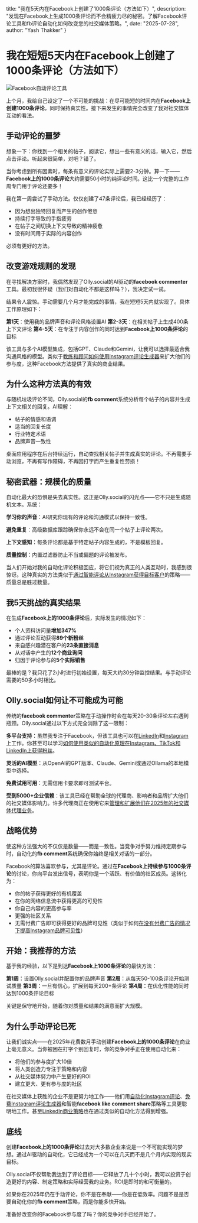   title: "我在5天内在Facebook上创建了1000条评论（方法如下）",
  description: "发现在Facebook上生成1000条评论而不会精疲力尽的秘密。了解Facebook评论工具和fb评论自动化如何改变您的社交媒体策略。",
  date: "2025-07-28",
  author: "Yash Thakker"
}

# 我在短短5天内在Facebook上创建了1000条评论（方法如下）

![Facebook自动评论工具](/images/blog-posts/facebook-1000-comments.jpeg)

上个月，我给自己设定了一个不可能的挑战：在尽可能短的时间内在**Facebook上创建1000条评论**，同时保持真实性。接下来发生的事情完全改变了我对社交媒体互动的看法。

## 手动评论的噩梦

想象一下：你找到一个相关的帖子，阅读它，想出一些有意义的话，输入它，然后点击评论。听起来很简单，对吧？错了。

当你考虑到所有因素时，每条有意义的评论实际上需要2-3分钟。算一下——**Facebook上的1000条评论**大约需要50小时的纯评论时间。这比一个完整的工作周专门用于评论还要多！

我在第一周尝试了手动方法。仅仅创建了47条评论后，我已经经历了：
- 因为想出独特回复而产生的创作倦怠
- 持续打字导致的手指疲劳
- 在帖子之间切换上下文导致的精神疲惫
- 没有时间用于实际的内容创作

必须有更好的方法。

## 改变游戏规则的发现

在寻找解决方案时，我偶然发现了Olly.social的AI驱动的**facebook commenter**工具。最初我很怀疑（我们对自动化不都是这样吗？），我决定试一试。

结果令人震惊。手动需要几个月才能完成的事情，我在短短5天内就实现了。具体工作原理如下：

**第1天**：使用我的品牌声音和评论风格设置AI
**第2-3天**：在相关帖子上生成400条上下文评论
**第4-5天**：在专注于内容创作的同时达到**Facebook上1000条评论**的目标

该工具与多个AI模型集成，包括GPT、Claude和Gemini，让我可以选择最适合我沟通风格的模型。类似于[教练和顾问如何使用Instagram评论生成器](https://www.olly.social/blog/post/how-coaches-consultants-use-ig-comment-generator)来扩大他们的参与度，这种Facebook方法提供了真实的商业结果。

## 为什么这种方法真的有效

与随机垃圾评论不同，Olly.social的**fb comment**系统分析每个帖子的内容并生成上下文相关的回复。AI理解：

- 帖子的情感和语调
- 适当的回复长度
- 行业特定术语
- 品牌声音一致性

桌面应用程序在后台持续运行，自动查找相关帖子并生成真实的评论。不再需要手动浏览，不再有写作障碍，不再因打字而产生重复性劳损！

## 秘密武器：规模化的质量

自动化最大的恐惧是失去真实性。这正是Olly.social的闪光点——它不只是生成随机文本。系统：

**学习你的声音**：AI研究你现有的评论和沟通模式以保持一致性。

**避免重复**：高级数据库跟踪确保你永远不会在同一个帖子上评论两次。

**上下文感知**：每条评论都是基于特定帖子内容生成的，不是模板回复。

**质量控制**：内置过滤器防止不当或偏题的评论被发布。

当人们开始对我的自动化评论积极回应，将它们视为真正的人类互动时，我感到很惊讶。这种真实的方法类似于[通过智能评论从Instagram获得目标客户](https://www.olly.social/blog/post/how-to-get-targeted-leads-from-instagram-with-smart-commenting)的策略——质量总是胜过数量。

## 我5天挑战的真实结果

在生成**Facebook上的1000条评论**后，实际发生的情况如下：

- 个人资料访问量**增加347%**
- 通过评论互动获得**89个新粉丝**
- 来自感兴趣潜在客户的**23条直接消息**
- 从对话中产生的**12个商业询问**
- 归因于评论参与的**5个实际销售**

最棒的是？我只花了2小时进行初始设置，每天大约30分钟监控结果。与手动评论需要的50多小时相比。

## Olly.social如何让不可能成为可能

传统的**facebook commenter**策略在手动操作时会在每天20-30条评论左右遇到瓶颈。Olly.social通过以下方式完全消除了这一限制：

**多平台支持**：虽然我专注于Facebook，但该工具也可以在[LinkedIn](https://www.olly.social/blog/post/how-to-get-10-plus-leads-everyday-from-linkedin-using-organic-strategies)和[Instagram](https://www.olly.social/blog/post/how-to-get-targeted-leads-from-instagram-with-smart-commenting)上工作。你甚至可以学习[如何使用类似的自动化原理在Instagram、TikTok和LinkedIn上获得粉丝](https://www.olly.social/blog/post/how-to-get-followers-instagram-tiktok-linkedin)。

**灵活的AI模型**：从OpenAI的GPT版本、Claude、Gemini或通过Ollama的本地模型中选择。

**免费试用可用**：无需信用卡要求即可测试平台。

**受到5000+企业信赖**：该工具已经在帮助全球的代理商、影响者和品牌扩大他们的社交媒体影响力。许多代理商正在使用它来[管理和扩展他们在2025年的社交媒体代理业务](https://www.olly.social/blog/post/how-to-manage-and-scale-your-social-media-agency-in-2025)。

## 战略优势

使这种方法强大的不仅仅是数量——而是一致性。当竞争对手努力维持定期参与时，自动化的**fb comment**系统确保你始终是相关对话的一部分。

Facebook的算法喜欢参与，尤其是评论。通过在**Facebook上持续参与1000条评论**的讨论，你向平台发出信号，表明你是一个活跃、有价值的社区成员。这转化为：

- 你的帖子获得更好的有机覆盖
- 在你的网络信息流中获得更高的可见性
- 你自己内容的更高参与率
- 更强的社区关系
- 无需付费广告即可获得更好的品牌可见性（类似于如何[在没有付费广告的情况下提高Instagram品牌可见性](https://www.olly.social/blog/post/improve-instagram-brand-visibility-without-paid-ads)）

## 开始：我推荐的方法

基于我的经验，以下是到达**Facebook上1000条评论**的最快方法：

**第1周**：设置Olly.social并配置你的品牌声音
**第2周**：从每天50-100条评论开始测试质量
**第3周**：一旦有信心，扩展到每天200+条评论
**第4周**：在优化性能的同时达到1000条评论目标

关键是保守地开始，随着你对质量和结果的满意而扩大规模。

## 为什么手动评论已死

让我们诚实点——在2025年花费数月手动创建**Facebook上的1000条评论**在商业上毫无意义。当你被困在打字个别回复时，你的竞争对手正在使用自动化来：

- 将他们的参与度扩大10倍
- 将人类创造力专注于策略和内容
- 从社交媒体努力中产生更好的ROI
- 建立更大、更有参与度的社区

在社交媒体上获胜的企业不是更努力地工作——他们用[自动化Instagram评论](https://www.olly.social/blog/post/automate-instagram-comments-without-sounding-spammy)、[免费Instagram评论生成器](https://www.olly.social/blog/post/free-instagram-comment-generators)和智能**facebook like comment share**策略等工具更聪明地工作。甚至[LinkedIn商业策略](https://www.olly.social/blog/post/how-does-linkedin-as-a-business-help-small-businesses-succeed)也在通过类似的自动化方法得到增强。

## 底线

创建**Facebook上的1000条评论**过去对大多数企业来说是一个不可能实现的梦想。通过AI驱动的自动化，它已经成为一个可以在几天而不是几个月内实现的现实目标。

Olly.social不仅帮助我达到了评论目标——它释放了几十个小时，我可以投资于创造更好的内容、制定策略和实际经营我的业务。ROI是即时的和可衡量的。

如果你在2025年仍在手动评论，你不是在奉献——你是在低效率。问题不是是否要自动化你的**fb comment**策略，而是你能多快开始。

准备好改变你的Facebook参与度了吗？你的竞争对手已经开始了。